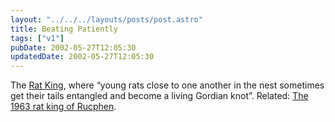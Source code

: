 ```yaml
---
layout: "../../../layouts/posts/post.astro"
title: Beating Patiently
tags: ["v1"]
pubDate: 2002-05-27T12:05:30
updatedDate: 2002-05-27T12:05:30
---
```


The [Rat King][1], where &#8220;young rats close to one another in the nest sometimes get their tails entangled and become a living Gordian knot&#8221;. Related: [The 1963 rat king of Rucphen][2].

[1]: http://www.panix.com/~sjl/wonder/lewis/ratking/rat_intro.htm "Rat King"
[2]: http://www.the2ndhand.com/print2/print2_cap1.html "The 1963 rat king of Rucphen image"

